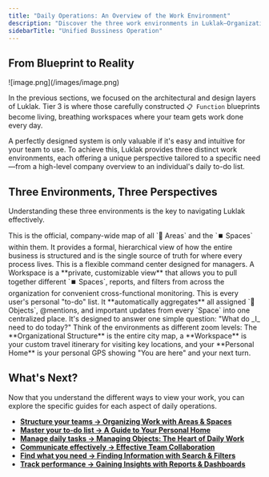 ```yaml
---
title: "Daily Operations: An Overview of the Work Environment"
description: "Discover the three work environments in Luklak—Organizational Structure, Workspaces, and Personal Home—that provide tailored views for every role."
sidebarTitle: "Unified Bussiness Operation"
---
```


## From Blueprint to Reality

<Frame>
  ![image.png](/images/image.png)
</Frame>

In the previous sections, we focused on the architectural and design layers of Luklak. Tier 3 is where those carefully constructed `📋 Function` blueprints become living, breathing workspaces where your team gets work done every day.

A perfectly designed system is only valuable if it's easy and intuitive for your team to use. To achieve this, Luklak provides three distinct work environments, each offering a unique perspective tailored to a specific need—from a high-level company overview to an individual's daily to-do list.

## Three Environments, Three Perspectives

Understanding these three environments is the key to navigating Luklak effectively.

<CardGroup cols={3}>
  <Card title="Organizational Structure" icon="sitemap" iconType="duotone">
    This is the official, company-wide map of all `📂 Areas` and the `⏹️ Spaces` within them. It provides a formal, hierarchical view of how the entire business is structured and is the single source of truth for where every process lives.
  </Card>
  <Card title="Workspaces" icon="briefcase" iconType="duotone">
    This is a flexible command center designed for managers. A Workspace is a **private, customizable view** that allows you to pull together different `⏹️ Spaces`, reports, and filters from across the organization for convenient cross-functional monitoring.
  </Card>
  <Card title="Personal Home" icon="house-user" iconType="duotone">
    This is every user's personal "to-do" list. It **automatically aggregates** all assigned `🧊 Objects`, @mentions, and important updates from every `Space` into one centralized place. It's designed to answer one simple question: "What do _I_ need to do today?"
  </Card>
</CardGroup>

<Tip>
  Think of the environments as different zoom levels: The **Organizational Structure** is the entire city map, a **Workspace** is your custom travel itinerary for visiting key locations, and your **Personal Home** is your personal GPS showing "You are here" and your next turn.
</Tip>

## What's Next?

Now that you understand the different ways to view your work, you can explore the specific guides for each aspect of daily operations.

- [**Structure your teams → Organizing Work with Areas & Spaces**](/use-and-operate/organize-work)
- [**Master your to-do list → A Guide to Your Personal Home**](/use-and-operate/personal-home)
- [**Manage daily tasks → Managing Objects: The Heart of Daily Work**](/use-and-operate/working-with-objects)
- [**Communicate effectively → Effective Team Collaboration**](/use-and-operate/collaboration)
- [**Find what you need → Finding Information with Search & Filters**](/use-and-operate/search-and-filter)
- [**Track performance → Gaining Insights with Reports & Dashboards**](/use-and-operate/reports-and-dashboards)